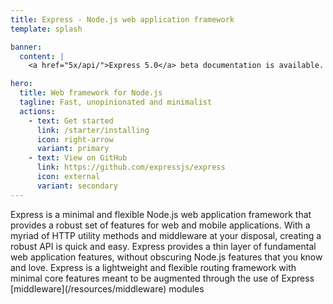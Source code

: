 ```yaml
---
title: Express - Node.js web application framework
template: splash

banner:
  content: |
    <a href="5x/api/">Express 5.0</a> beta documentation is available.

hero:
  title: Web framework for Node.js
  tagline: Fast, unopinionated and minimalist
  actions:
    - text: Get started
      link: /starter/installing
      icon: right-arrow
      variant: primary
    - text: View on GitHub
      link: https://github.com/expressjs/express
      icon: external
      variant: secondary
---
```



<CardGrid stagger>
    <Card title="Web Applications" icon="rss">
      Express is a minimal and flexible Node.js web application framework that provides a robust set of features for web and mobile applications.
    </Card>
    <Card title="APIs" icon="pencil">
      With a myriad of HTTP utility methods and middleware at your disposal, creating a robust API is quick and easy. 
    </Card>
    <Card title="Performance" icon="rocket">
    Express provides a thin layer of fundamental web application features, without obscuring Node.js features that you know and love.
    </Card>
    <Card title="Middleware" icon="puzzle">
  Express is a lightweight and flexible routing framework with minimal core features meant to be augmented through the use of Express [middleware](/resources/middleware) modules
    </Card>
</CardGrid>

<Footer/>
